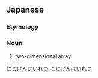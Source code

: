 ==Japanese==
{{ja-kanjitab|に|じ|げん|はい|れつ|yomi=o}}

===Etymology===
{{compound|lang=ja|sort=にじげんはいれつ|二次元|tr1=nijigen|t1=two-dimensional|配列|tr2=hairetsu|t2=array}}

===Noun===
{{ja-noun|にじげん はいれつ}}

# two-dimensional array

[[Category:ja:Mathematics|にじげんはいれつ]]
[[Category:ja:Programming|にじげんはいれつ]]